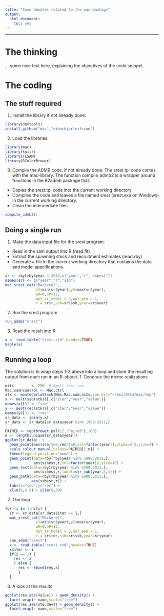 ```yaml
---
title: "Some doodles related to the mac-package"
output:
  html_document:
    toc: yes
---
```

***
# The thinking

... some nice text here, explaining the objectives of the code snippet.

# The coding

## The stuff required

1. Install the library if not already done:
```r
library(devtools)
install_github("mac","einarhjorleifsson")
```

2. Load the libraries:
```r
library(mac)
library(knitr)
library(FLSAM)
library(RColorBrewer)
```

3. Compile the ADMB code, if not already done. The srest.tpl code comes with the mac-library. The function compile_admb2 is a wrapper around functions in the R2admb package that:
  + Copies the srest.tpl code into the current working directory
  + Compiles the code and leaves a file named srest (srest.exe on Windows) in the current working directory.
  + Clean the intermediate files
  
```r
compile_admb2()
```

## Doing a single run

1. Make the data input file for the srest program:
  + Read in the sam output into R (read.fit)
  + Extract the spawning stock and recruitment estimates (read.rby)
  + Generate a file in the current working directory that contains the data and model specifications.
```r
sr <- rby[rby$year < 2012,c("year","r","ssbest")]
names(sr) <- c("year","r","ssb")
mac_srest_cat("Mackerel",
              y1=min(sr$year),y2=max(sr$year),
              aR=0,aP=12,
              opt_sr_model = 3,opt_pen = 1,
              r = sr$r,ssb=sr$ssb,year=sr$year)
```

2. Run the srest program

```r
run_admb("srest")
```

3. Read the result into R
```r
x <- read.table("srest.std",header=TRUE)
kable(x)
```

## Running a loop
The solution is to wrap steps 1-3 above into a loop and store the resulting output from each run in an R-object.
1. Generate the mcmc realizations
```r
nits        <- 250  # Small test run
Mac.sam@control <- Mac.ctrl
stk <- monteCarloStock(Mac,Mac.sam,nits,run.dir="~/ass/2014/mac/tmp")
x <- melt(ssb(stk))[,c("iter","year","value")]
names(x)[3] <- "ssb"
y <- melt(rec(stk))[,c("iter","year","value")]
names(y)[3] <- "rec"
sr_data <- join(y,x)
sr_data <- sr_data[sr_data$year %in% 1990:2011,]

PAIRED <- rep(brewer.pal(12,"Paired"),100)
n <- length(unique(sr_data$year))
ggplot(sr_data)  + 
  geom_point(aes(ssb/1e6,rec/1e6,col=factor(year)),alpha=0.5,size=4) +
  scale_colour_manual(values=PAIRED[1:n]) +
  theme(legend.position="none") +
  geom_point(data=rby[rby$year %in% 1990:2011,],
             aes(ssbest,r,col=factor(year)),size=10) +
  geom_text(data=rby[rby$year %in% 1990:2011,],
             aes(ssbest,r,label=str_sub(year,3,4))) +
  geom_path(data=rby[rby$year %in% 1990:2011,],
            aes(ssbest,r)) +
  labs(x="ssb",y="rec") +
  xlim(0,6.5) + ylim(0,20)
```

2. The loop
```r
for (i in 1:nits) {
  sr <- sr_data[sr_data$iter == i,]
  mac_srest_cat("Mackerel",
              y1=min(sr$year),y2=max(sr$year),
              aR=0,aP=12,
              opt_sr_model = 3,opt_pen = 1,
              r = sr$rec,ssb=sr$ssb,year=sr$year)
  run_admb("srest")
  x <- read.table("srest.std",header=TRUE)
  x$iter <- i
  if(i == 1) {
    res <- x
    } else {
      res <- rbind(res,x)
      }
  }
```

3. A look at the results
```r
ggplot(res,aes(value)) + geom_density() +
  facet_wrap(~ name,scale="free")
ggplot(res,aes(std.dev)) + geom_density() +
  facet_wrap(~ name,scale="free")
```
